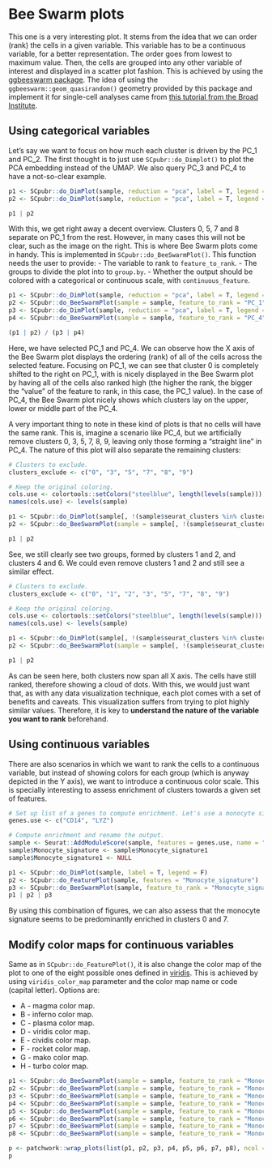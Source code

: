 # Bee Swarm plots

This one is a very interesting plot. It stems from the idea that we can order (rank) the cells in a given variable. This variable has to be a continuous variable, for a better representation. The order goes from lowest to maximum value. Then, the cells are grouped into any other variable of interest and displayed in a scatter plot fashion. This is achieved by using the [ggbeeswarm package](https://github.com/eclarke/ggbeeswarm). The idea of using the `ggbeeswarm::geom_quasirandom()` geometry provided by this package and implement it for single-cell analyses came from [this tutorial from the Broad Institute](https://broadinstitute.github.io/2019_scWorkshop/functional-pseudotime-analysis.html#diffusion-map-pseudotime).

## Using categorical variables
Let's say we want to focus on how much each cluster is driven by the PC_1 and PC_2. The first thought is to just use `SCpubr::do_Dimplot()` to plot the PCA embedding instead of the UMAP. We also query PC_3 and PC_4 to have a not-so-clear example.


```r
p1 <- SCpubr::do_DimPlot(sample, reduction = "pca", label = T, legend = F, dims = c(1, 2)) 
p2 <- SCpubr::do_DimPlot(sample, reduction = "pca", label = T, legend = F, dims = c(3, 4)) 

p1 | p2
```

With this, we get right away a decent overview. Clusters 0, 5, 7 and 8 separate on PC_1 from the rest. However, in many cases this will not be clear, such as the image on the right. This is where Bee Swarm plots come in handy. This is implemented in `SCpubr::do_BeeSwarmPlot()`. This function needs the user to provide:
- The variable to rank to `feature_to_rank`.
- The groups to divide the plot into to `group.by`.
- Whether the output should be colored with a categorical or continuous scale, with `continuous_feature`.

```r
p1 <- SCpubr::do_DimPlot(sample, reduction = "pca", label = T, legend = F, dims = c(1, 2))
p2 <- SCpubr::do_BeeSwarmPlot(sample = sample, feature_to_rank = "PC_1", group.by = "seurat_clusters", continuous_feature = F)
p3 <- SCpubr::do_DimPlot(sample, reduction = "pca", label = T, legend = F, dims = c(3, 4)) 
p4 <- SCpubr::do_BeeSwarmPlot(sample = sample, feature_to_rank = "PC_4", group.by = "seurat_clusters", continuous_feature = F)

(p1 | p2) / (p3 | p4)
```

Here, we have selected PC_1 and PC_4. We can observe how the X axis of the Bee Swarm plot displays the ordering (rank) of all of the cells across the selected feature. Focusing on PC_1, we can see that cluster 0 is completely shifted to the right on PC_1, with is nicely displayed in the Bee Swarm plot by having all of the cells also ranked high (the higher the rank, the bigger the "value" of the feature to rank, in this case, the PC_1 value). In the case of PC_4, the Bee Swarm plot nicely shows which clusters lay on the upper, lower or middle part of the PC_4.

A very important thing to note in these kind of plots is that no cells will have the same rank. This is, imagine a scenario like PC_4, but we artificially remove clusters 0, 3, 5, 7, 8, 9, leaving only those forming a "straight line" in PC_4. The nature of this plot will also separate the remaining clusters:

```r
# Clusters to exclude.
clusters_exclude <- c("0", "3", "5", "7", "8", "9")

# Keep the original coloring.
cols.use <- colortools::setColors("steelblue", length(levels(sample)))
names(cols.use) <- levels(sample)

p1 <- SCpubr::do_DimPlot(sample[, !(sample$seurat_clusters %in% clusters_exclude)], reduction = "pca", label = T, legend = F, dims = c(3, 4), colors.use = cols.use) 
p2 <- SCpubr::do_BeeSwarmPlot(sample = sample[, !(sample$seurat_clusters %in% clusters_exclude)], feature_to_rank = "PC_4", group.by = "seurat_clusters", continuous_feature = F, colors.use = cols.use)

p1 | p2
```


See, we still clearly see two groups, formed by clusters 1 and 2, and clusters 4 and 6. We could even remove clusters 1 and 2 and still see a similar effect.

```r
# Clusters to exclude.
clusters_exclude <- c("0", "1", "2", "3", "5", "7", "8", "9")

# Keep the original coloring.
cols.use <- colortools::setColors("steelblue", length(levels(sample)))
names(cols.use) <- levels(sample)

p1 <- SCpubr::do_DimPlot(sample[, !(sample$seurat_clusters %in% clusters_exclude)], reduction = "pca", label = T, legend = F, dims = c(3, 4), colors.use = cols.use) 
p2 <- SCpubr::do_BeeSwarmPlot(sample = sample[, !(sample$seurat_clusters %in% clusters_exclude)], feature_to_rank = "PC_4", group.by = "seurat_clusters", continuous_feature = F, colors.use = cols.use)

p1 | p2
```


As can be seen here, both clusters now span all X axis. The cells have still ranked, therefore showing a cloud of dots. With this, we would just want that, as with any data visualization technique, each plot comes with a set of benefits and caveats. This visualization suffers from trying to plot highly similar values. Therefore, it is key to **understand the nature of the variable you want to rank** beforehand. 

## Using continuous variables

There are also scenarios in which we want to rank the cells to a continuous variable, but instead of showing colors for each group (which is anyway depicted in the Y axis), we want to introduce a continuous color scale. This is specially interesting to assess enrichment of clusters towards a given set of features. 


```r
# Set up list of a genes to compute enrichment. Let's use a monocyte signature.
genes.use <- c("CD14", "LYZ")

# Compute enrichment and rename the output.
sample <- Seurat::AddModuleScore(sample, features = genes.use, name = "Monocyte_signature")
sample$Monocyte_signature <- sample$Monocyte_signature1
sample$Monocyte_signature1 <- NULL

p1 <- SCpubr::do_DimPlot(sample, label = T, legend = F)
p2 <- SCpubr::do_FeaturePlot(sample, features = "Monocyte_signature") 
p3 <- SCpubr::do_BeeSwarmPlot(sample, feature_to_rank = "Monocyte_signature", group.by = "seurat_clusters", continuous_feature = T)
p1 | p2 | p3
```

By using this combination of figures, we can also assess that the monocyte signature seems to be predominantly enriched in clusters 0 and 7.

## Modify color maps for continuous variables
Same as in `SCpubr::do_FeaturePlot()`, it is also change the color map of the plot to one of the eight possible ones defined in [viridis](https://cran.r-project.org/web/packages/viridis/vignettes/intro-to-viridis.html). This is achieved by using `viridis_color_map` parameter and the color map name or code (capital letter). Options are:

- A - magma color map.
- B - inferno color map.
- C - plasma color map.
- D - viridis color map.
- E - cividis color map.
- F - rocket color map.
- G - mako color map.
- H - turbo  color map.

```r
p1 <- SCpubr::do_BeeSwarmPlot(sample = sample, feature_to_rank = "Monocyte_signature", group.by = "seurat_clusters", continuous_feature = TRUE, fontsize = 10, viridis_color_map = "A", plot.title = "Magma")
p2 <- SCpubr::do_BeeSwarmPlot(sample = sample, feature_to_rank = "Monocyte_signature", group.by = "seurat_clusters", continuous_feature = TRUE, fontsize = 10, viridis_color_map = "B", plot.title = "Inferno")
p3 <- SCpubr::do_BeeSwarmPlot(sample = sample, feature_to_rank = "Monocyte_signature", group.by = "seurat_clusters", continuous_feature = TRUE, fontsize = 10, viridis_color_map = "C", plot.title = "Plasma")
p4 <- SCpubr::do_BeeSwarmPlot(sample = sample, feature_to_rank = "Monocyte_signature", group.by = "seurat_clusters", continuous_feature = TRUE, fontsize = 10, viridis_color_map = "D", plot.title = "Viridis")
p5 <- SCpubr::do_BeeSwarmPlot(sample = sample, feature_to_rank = "Monocyte_signature", group.by = "seurat_clusters", continuous_feature = TRUE, fontsize = 10, viridis_color_map = "E", plot.title = "Cividis")
p6 <- SCpubr::do_BeeSwarmPlot(sample = sample, feature_to_rank = "Monocyte_signature", group.by = "seurat_clusters", continuous_feature = TRUE, fontsize = 10, viridis_color_map = "F", plot.title = "Rocket")
p7 <- SCpubr::do_BeeSwarmPlot(sample = sample, feature_to_rank = "Monocyte_signature", group.by = "seurat_clusters", continuous_feature = TRUE, fontsize = 10, viridis_color_map = "G", plot.title = "Mako")
p8 <- SCpubr::do_BeeSwarmPlot(sample = sample, feature_to_rank = "Monocyte_signature", group.by = "seurat_clusters", continuous_feature = TRUE, fontsize = 10, viridis_color_map = "H", plot.title = "Turbo")

p <- patchwork::wrap_plots(list(p1, p2, p3, p4, p5, p6, p7, p8), ncol = 2, byrow = TRUE)
p
```

